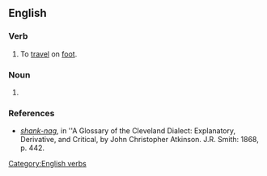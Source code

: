==English==

===Verb===
{{en-verb|shank-nag|g|ed}}

# {{context|idiomatic|archaic|lang=en}} To [[travel]] on [[foot]].

===Noun===
{{en-noun}}

# {{context|idiomatic|lang=en}} {{archaic spelling of|shanks' nag|lang=en}}

===References===
* ''[http://books.google.com/books?id=MMcRAAAAIAAJ&pg=PA442&dq=%22shanks%27+nag%22&lr=&ei=rZxgR6TGN4KotgOgz5iFBw shank-nag]'', in ''A Glossary of the Cleveland Dialect: Explanatory, Derivative, and Critical, by John Christopher Atkinson. J.R. Smith: 1868, p. 442.

[[Category:English verbs]]